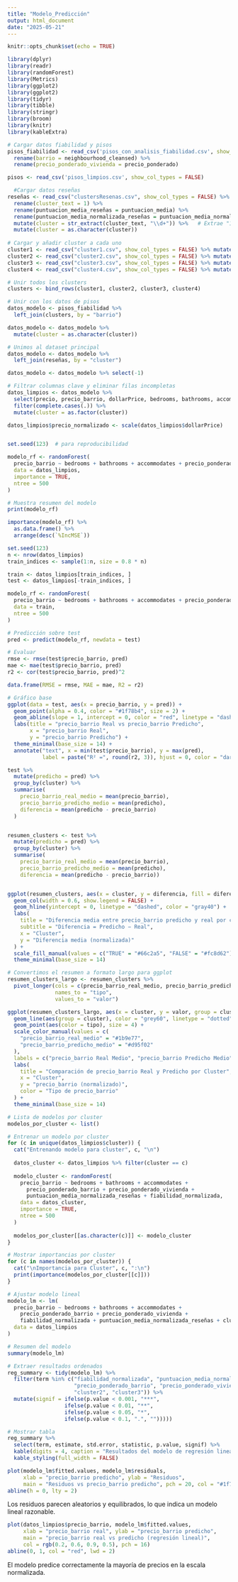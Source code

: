 ---
title: "Modelo_Predicción"
output: html_document
date: "2025-05-21"
---

```{r setup, include=FALSE}
knitr::opts_chunk$set(echo = TRUE)
```


```{r librerías}
library(dplyr)
library(readr)
library(randomForest)
library(Metrics)
library(ggplot2)
library(ggplot2)
library(tidyr)
library(tibble)
library(stringr)
library(broom)
library(knitr)
library(kableExtra)
```

```{r Carga de datos y unión de datasets}
# Cargar datos fiabilidad y pisos
pisos_fiabilidad <- read_csv('pisos_con_analisis_fiabilidad.csv', show_col_types = FALSE) %>%
  rename(barrio = neighbourhood_cleansed) %>%
  rename(precio_ponderado_vivienda = precio_ponderado)

pisos <- read_csv('pisos_limpios.csv', show_col_types = FALSE)

  #Cargar datos reseñas
reseñas <- read_csv("clustersResenas.csv", show_col_types = FALSE) %>%
  rename(cluster_text = 1) %>%
  rename(puntuacion_media_reseñas = puntuacion_media) %>%
  rename(puntuacion_media_normalizada_reseñas = puntuacion_media_normal) %>%
  mutate(cluster = str_extract(cluster_text, "\\d+")) %>%   # Extrae "1", "2", etc.
  mutate(cluster = as.character(cluster))
  
# Cargar y añadir cluster a cada uno
cluster1 <- read_csv("cluster1.csv", show_col_types = FALSE) %>% mutate(cluster = 1)
cluster2 <- read_csv("cluster2.csv", show_col_types = FALSE) %>% mutate(cluster = 2)
cluster3 <- read_csv("cluster3.csv", show_col_types = FALSE) %>% mutate(cluster = 3)
cluster4 <- read_csv("cluster4.csv", show_col_types = FALSE) %>% mutate(cluster = 4)

# Unir todos los clusters
clusters <- bind_rows(cluster1, cluster2, cluster3, cluster4)

# Unir con los datos de pisos
datos_modelo <- pisos_fiabilidad %>%
  left_join(clusters, by = "barrio")

datos_modelo <- datos_modelo %>%
  mutate(cluster = as.character(cluster))

# Unimos al dataset principal
datos_modelo <- datos_modelo %>%
  left_join(reseñas, by = "cluster")

datos_modelo <- datos_modelo %>% select(-1)

```

```{r Filtrar columnas clave}

# Filtrar columnas clave y eliminar filas incompletas
datos_limpios <- datos_modelo %>%
  select(precio, precio_barrio, dollarPrice, bedrooms, bathrooms, accommodates, precio_ponderado_barrio, precio_ponderado_vivienda, puntuacion_media_normalizada_reseñas, fiabilidad_normalizada, cluster) %>%
  filter(complete.cases(.)) %>%
  mutate(cluster = as.factor(cluster))

datos_limpios$precio_normalizado <- scale(datos_limpios$dollarPrice)



```

```{r Modelo Random Forest}
set.seed(123)  # para reproducibilidad

modelo_rf <- randomForest(
  precio_barrio ~ bedrooms + bathrooms + accommodates + precio_ponderado_barrio + precio_ponderado_vivienda + puntuacion_media_normalizada_reseñas + fiabilidad_normalizada + cluster,
  data = datos_limpios,
  importance = TRUE,
  ntree = 500
)

# Muestra resumen del modelo
print(modelo_rf)
```
```{r Importancia variables en rf}
importance(modelo_rf) %>%
  as.data.frame() %>%
  arrange(desc(`%IncMSE`))
```
```{r Modelo predicción rf}
set.seed(123)
n <- nrow(datos_limpios)
train_indices <- sample(1:n, size = 0.8 * n)

train <- datos_limpios[train_indices, ]
test <- datos_limpios[-train_indices, ]

modelo_rf <- randomForest(
  precio_barrio ~ bedrooms + bathrooms + accommodates + precio_ponderado_barrio + precio_ponderado_vivienda + puntuacion_media_normalizada_reseñas + fiabilidad_normalizada + cluster,
  data = train,
  ntree = 500
)

# Predicción sobre test
pred <- predict(modelo_rf, newdata = test)

# Evaluar
rmse <- rmse(test$precio_barrio, pred)
mae <- mae(test$precio_barrio, pred)
r2 <- cor(test$precio_barrio, pred)^2

data.frame(RMSE = rmse, MAE = mae, R2 = r2)

# Gráfico base
ggplot(data = test, aes(x = precio_barrio, y = pred)) +
  geom_point(alpha = 0.4, color = "#1f78b4", size = 2) +
  geom_abline(slope = 1, intercept = 0, color = "red", linetype = "dashed") +
  labs(title = "precio_barrio Real vs precio_barrio Predicho",
       x = "precio_barrio Real",
       y = "precio_barrio Predicho") +
  theme_minimal(base_size = 14) +
  annotate("text", x = min(test$precio_barrio), y = max(pred), 
           label = paste("R² =", round(r2, 3)), hjust = 0, color = "darkgreen")


```

```{r Comparación precio_barrio real-predicho rf}
test %>%
  mutate(predicho = pred) %>%
  group_by(cluster) %>%
  summarise(
    precio_barrio_real_medio = mean(precio_barrio),
    precio_barrio_predicho_medio = mean(predicho),
    diferencia = mean(predicho - precio_barrio)
  )


resumen_clusters <- test %>%
  mutate(predicho = pred) %>%
  group_by(cluster) %>%
  summarise(
    precio_barrio_real_medio = mean(precio_barrio),
    precio_barrio_predicho_medio = mean(predicho),
    diferencia = mean(predicho - precio_barrio))


ggplot(resumen_clusters, aes(x = cluster, y = diferencia, fill = diferencia > 0)) +
  geom_col(width = 0.6, show.legend = FALSE) +
  geom_hline(yintercept = 0, linetype = "dashed", color = "gray40") +
  labs(
    title = "Diferencia media entre precio_barrio predicho y real por cluster",
    subtitle = "Diferencia = Predicho − Real",
    x = "Cluster",
    y = "Diferencia media (normalizada)"
  ) +
  scale_fill_manual(values = c("TRUE" = "#66c2a5", "FALSE" = "#fc8d62")) +
  theme_minimal(base_size = 14)

# Convertimos el resumen a formato largo para ggplot
resumen_clusters_largo <- resumen_clusters %>%
  pivot_longer(cols = c(precio_barrio_real_medio, precio_barrio_predicho_medio),
               names_to = "tipo",
               values_to = "valor")

ggplot(resumen_clusters_largo, aes(x = cluster, y = valor, group = cluster)) +
  geom_line(aes(group = cluster), color = "grey60", linetype = "dotted") +
  geom_point(aes(color = tipo), size = 4) +
  scale_color_manual(values = c(
    "precio_barrio_real_medio" = "#1b9e77",
    "precio_barrio_predicho_medio" = "#d95f02"
  ),
  labels = c("precio_barrio Real Medio", "precio_barrio Predicho Medio")) +
  labs(
    title = "Comparación de precio_barrio Real y Predicho por Cluster",
    x = "Cluster",
    y = "precio_barrio (normalizado)",
    color = "Tipo de precio_barrio"
  ) +
  theme_minimal(base_size = 14)

```

```{r Importancia de variables por cluster}
# Lista de modelos por cluster
modelos_por_cluster <- list()

# Entrenar un modelo por cluster
for (c in unique(datos_limpios$cluster)) {
  cat("Entrenando modelo para cluster", c, "\n")
  
  datos_cluster <- datos_limpios %>% filter(cluster == c)
  
  modelo_cluster <- randomForest(
    precio_barrio ~ bedrooms + bathrooms + accommodates +
      precio_ponderado_barrio + precio_ponderado_vivienda +
      puntuacion_media_normalizada_reseñas + fiabilidad_normalizada,
    data = datos_cluster,
    importance = TRUE,
    ntree = 500
  )
  
  modelos_por_cluster[[as.character(c)]] <- modelo_cluster
}

# Mostrar importancias por cluster
for (c in names(modelos_por_cluster)) {
  cat("\nImportancia para Cluster", c, ":\n")
  print(importance(modelos_por_cluster[[c]]))
}

```


```{r Modelo lineal regresión}
# Ajustar modelo lineal
modelo_lm <- lm(
  precio_barrio ~ bedrooms + bathrooms + accommodates +
    precio_ponderado_barrio + precio_ponderado_vivienda +
    fiabilidad_normalizada + puntuacion_media_normalizada_reseñas + cluster,
  data = datos_limpios
)

# Resumen del modelo
summary(modelo_lm)

```

```{r Resultados lm}
# Extraer resultados ordenados
reg_summary <- tidy(modelo_lm) %>%
  filter(term %in% c("fiabilidad_normalizada", "puntuacion_media_normalizada_reseñas",
                     "precio_ponderado_barrio", "precio_ponderado_vivienda",
                     "cluster2", "cluster3")) %>%
  mutate(signif = ifelse(p.value < 0.001, "***",
                  ifelse(p.value < 0.01, "**",
                  ifelse(p.value < 0.05, "*",
                  ifelse(p.value < 0.1, ".", "")))))

# Mostrar tabla
reg_summary %>%
  select(term, estimate, std.error, statistic, p.value, signif) %>%
  kable(digits = 4, caption = "Resultados del modelo de regresión lineal") %>%
  kable_styling(full_width = FALSE)

```

```{r Residuos v precio_barrio Predicho}
plot(modelo_lm$fitted.values, modelo_lm$residuals,
     xlab = "precio_barrio predicho", ylab = "Residuos",
     main = "Residuos vs precio_barrio predicho", pch = 20, col = "#1f78b4")
abline(h = 0, lty = 2)

```
Los residuos parecen aleatorios y equilibrados, lo que indica un modelo lineal razonable.


```{r precio_barrio real v precio_barrio predicho}
plot(datos_limpios$precio_barrio, modelo_lm$fitted.values,
     xlab = "precio_barrio real", ylab = "precio_barrio predicho",
     main = "precio_barrio real vs predicho (regresión lineal)",
     col = rgb(0.2, 0.6, 0.9, 0.5), pch = 16)
abline(0, 1, col = "red", lwd = 2)

```
El modelo predice correctamente la mayoría de precios en la escala normalizada.


```{r}

```

```{r}

```

